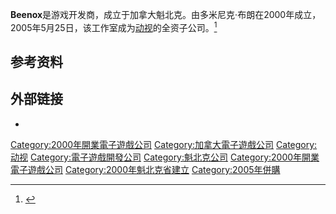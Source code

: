 {{NoteTA
| G1=Games
}}
{{Infobox company
| name = Beenox
| logo =
| caption =
| type = [[动视|动视]]旗下子公司
| foundation = [[加拿大|加拿大]][[魁北克|魁北克]] (2000)
| location = [[加拿大|加拿大]][[魁北克|魁北克]]
| key_people =
| industry = 电子游戏
| products = 电子游戏
| revenue =
| owner = [[动视暴雪|动视暴雪]]（2015年-至今）
| num_employees = 330+
| parent = [[动视|动视]]
| homepage = http://www.beenox.com/
}}

'''Beenox'''是游戏开发商，成立于加拿大魁北克。由多米尼克·布朗在2000年成立，2005年5月25日，该工作室成为[[动视|动视]]的全资子公司。<ref>{{cite web|url=http://investor.activision.com/releasedetail.cfm?ReleaseID=164348|work=Press Release|accessdate=2005-05-25|title=Activision Establishes Development Foothold in Quebec With Acquisition of Beenox|archive-date=2018-10-07|archive-url=https://web.archive.org/web/20181007223211/https://investor.activision.com/news-releases/news-release-details/activision-establishes-development-foothold-quebec-acquisition?ReleaseID=164348|dead-url=no}}</ref>

== 参考资料 ==
{{reflist}}

== 外部链接 ==
* {{Official website|http://www.beenox.com/}}

{{动视}}

{{DEFAULTSORT:Beenox}}
[[Category:2000年開業電子遊戲公司|Category:2000年開業電子遊戲公司]]
[[Category:加拿大電子遊戲公司|Category:加拿大電子遊戲公司]]
[[Category:动视|Category:动视]]
[[Category:電子遊戲開發公司|Category:電子遊戲開發公司]]
[[Category:魁北克公司|Category:魁北克公司]]
[[Category:2000年開業電子遊戲公司|Category:2000年開業電子遊戲公司]]
[[Category:2000年魁北克省建立|Category:2000年魁北克省建立]]
[[Category:2005年併購|Category:2005年併購]]

{{activision-stub}}
